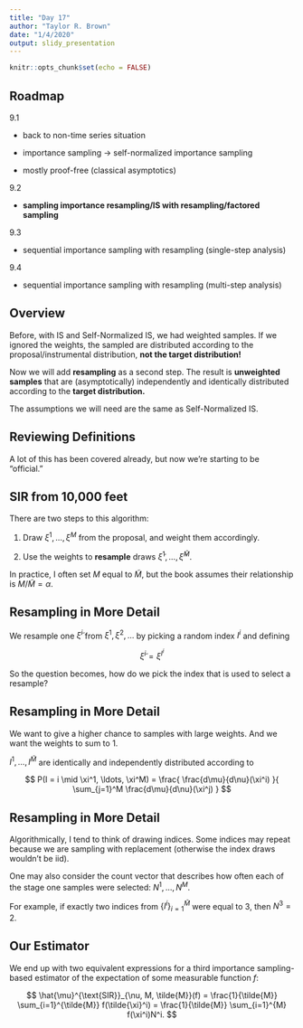 ```yaml
---
title: "Day 17"
author: "Taylor R. Brown"
date: "1/4/2020"
output: slidy_presentation
---
```


```r
knitr::opts_chunk$set(echo = FALSE)
```


## Roadmap

9.1

- back to non-time series situation

- importance sampling -> self-normalized importance sampling

- mostly proof-free (classical asymptotics)

9.2

- **sampling importance resampling/IS with resampling/factored sampling** 

9.3

- sequential importance sampling with resampling (single-step analysis)

9.4

- sequential importance sampling with resampling (multi-step analysis)



## Overview

Before, with IS and Self-Normalized IS, we had weighted samples. If we ignored the weights, the sampled are distributed according to the proposal/instrumental distribution, **not the target distribution!**

Now we will add **resampling** as a second step. The result is **unweighted samples** that are (asymptotically) independently and identically distributed according to the **target distribution.**

The assumptions we will need are the same as Self-Normalized IS.


## Reviewing Definitions

A lot of this has been covered already, but now we're starting to be "official."


## SIR from 10,000 feet

There are two steps to this algorithm:

1. Draw $\xi^1, \ldots, \xi^M$ from the proposal, and weight them accordingly.

2. Use the weights to **resample** draws $\tilde{\xi}^1, \ldots, \tilde{\xi}^{\tilde{M}}$.

In practice, I often set $M$ equal to $\tilde{M}$, but the book assumes their relationship is $M / \tilde{M} = \alpha$.

## Resampling in More Detail

We resample one $\tilde{\xi}^i$ from $\xi^1, \xi^2, \ldots$ by picking a random index $I^i$ and defining

$$
\tilde{\xi}^i = \xi^{I^i}
$$

So the question becomes, how do we pick the index that is used to select a resample?



## Resampling in More Detail

We want to give a higher chance to samples with large weights. And we want the weights to sum to $1$.

$I^1, \ldots, I^{\tilde{M}}$ are identically and independently distributed according to 

$$
P(I = i \mid \xi^1, \ldots, \xi^M) = \frac{ \frac{d\mu}{d\nu}(\xi^i) }{ \sum_{j=1}^M \frac{d\mu}{d\nu}(\xi^j) }
$$

## Resampling in More Detail

Algorithmically, I tend to think of drawing indices. Some indices may repeat because we are sampling with replacement (otherwise the index draws wouldn't be iid).

One may also consider the count vector that describes how often each of the stage one samples were selected: $N^1, \ldots, N^M$. 

For example, if exactly two indices from $\{I^i\}_{i=1}^{\tilde{M}}$ were equal to $3$, then $N^3 = 2$.

## Our Estimator

We end up with two equivalent expressions for a third importance sampling-based estimator of the expectation of some measurable function $f$:

$$
\hat{\mu}^{\text{SIR}}_{\nu, M, \tilde{M}}(f) = \frac{1}{\tilde{M}} \sum_{i=1}^{\tilde{M}} f(\tilde{\xi}^i) = \frac{1}{\tilde{M}} \sum_{i=1}^{M} f(\xi^i)N^i.
$$
